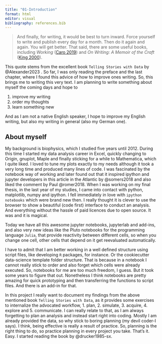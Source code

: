 ```yaml
---
title: "01-Introduction"
format: html
editor: visual
bibliography: references.bib
---
```


> And finally, for writing, it would be best to turn inward. Force yourself to write and publish every day for a month. Then do it again and again. You will get better. That said, there are some useful books, including *Working* ([Caro 2019](https://tellingstorieswithdata.com/99-references.html#ref-caroonworking)) and *On Writing: A Memoir of the Craft* ([King 2000](https://tellingstorieswithdata.com/99-references.html#ref-stephenking)).

This quote stems from the excellent book `Telling Stories with Data` by @Alexander2023 . So far, I was only reading the preface and the last chapter, where I found this advice of how to improve ones writing. So, this brings me to writing this very text. I am planning to write something about myself the coming days and hope to

1.  improve my writing
2.  order my thoughts
3.  learn something new

And as I am not a native English speaker, I hope to improve my English writing, but also my writing in general (also my German one).

## About myself

My background is biophysics, which I studied five years until 2012. During this time I started my data analysis career in Excel, quickly changing to Origin, gnuplot, Maple and finally sticking for a while to Mathematica, which I quite liked. I loved to tune my plots exactly to my needs although it took a very long time and produced many lines of code. I was fascinated by the notebook way of working and later found out that it inspired ipython and jupyter developers in this article in the Atlantic by @somers2018 and also liked the comment by Paul @romer2018. When I was working on my final thesis, in the last year of my studies, I came into contact with python, matplotlib, numpy and ipython. I fell immediately in love with `ipython notebooks` which were brand new then. I really thought it is clever to use the browser to show a beautiful (code first) interface to conduct an analysis. And everything without the hassle of paid licences due to open source. It was and it is magical.

Today we have all this awesome jupyter notebooks, jupyterlab and add-ins, and also very new ideas like the Pluto notebooks for the programming language `Julia`, that provide reactivity between different cells, so when you change one cell, other cells that depend on it get reevaluated automatically.

I have to admit that I am better working in a well defined structure using script files, like developing `R` packages, for instance. Or the cookiecutter data-science template folder structure. That is because in a notebook I cannot really stick to order and also forget which cells were already executed. So, notebooks for me are too much freedom, I guess. But it took some years to figure that out. Nonetheless I think notebooks are pretty amazing for quick prototyping and then transferring the functions to script files. And there is an add-in for that.

In this project I really want to document my findings from the above mentioned book `Telling Stories with Data`, as it provides some exercises to internalize the advocated workflow, 1. plan, 2. simulate, 3. acquire, 4. explore and 5. communicate. I can really relate to that, as I am always forgetting to plan an analysis and instead start right into coding. Mostly I am already provided the data, so why stick to boring planning (my devil coder-I says). I think, being effective is really a result of practice. So, planning is the right thing to do, so practice planning in every project you take. That's it. Easy. I started reading the book by @drucker1985-sx.
